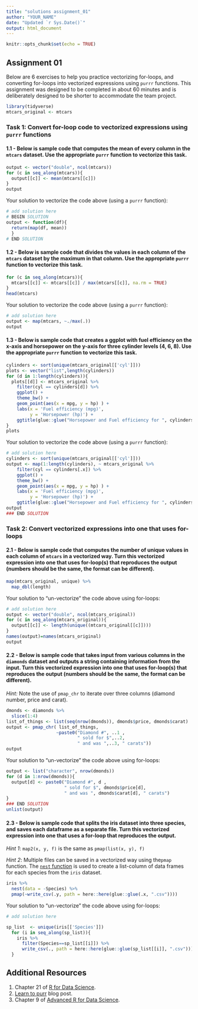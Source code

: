 ---
title: "solutions assignment_01"
author: "YOUR_NAME"
date: "Updated `r Sys.Date()`"
output: html_document
---

```{r setup, include=FALSE}
knitr::opts_chunk$set(echo = TRUE)
```

## Assignment 01

Below are 6 exercises to help you practice vectorizing for-loops, and converting for-loops into vectorized expressions using `purrr` functions.
This assignment was designed to be completed in about 60 minutes and is deliberately designed to be shorter to accommodate the team project.

```{r message = FALSE, warning = FALSE}
library(tidyverse)
mtcars_original <- mtcars
```
### Task 1: Convert for-loop code to vectorized expressions using `purrr` functions

#### 1.1 - Below is sample code that computes the mean of every column in the `mtcars` dataset. Use the appropriate `purrr` function to vectorize this task.

```{r prob1}
output <- vector("double", ncol(mtcars))
for (c in seq_along(mtcars)){
  output[[c]] <- mean(mtcars[[c]])
}
output
```

Your solution to vectorize the code above (using a `purrr` function):

```{r soln1}
# add solution here
# BEGIN SOLUTION
output <- function(df){
  return(map(df, mean))
  }
# END SOLUTION
```

#### 1.2 - Below is sample code that divides the values in each column of the `mtcars` dataset by the maximum in that column. Use the appropriate `purrr` function to vectorize this task.

```{r prob2}
for (c in seq_along(mtcars)){
  mtcars[[c]] <- mtcars[[c]] / max(mtcars[[c]], na.rm = TRUE)
}
head(mtcars)
```

Your solution to vectorize the code above (using a `purrr` function):

```{r soln2}
# add solution here
output <- map(mtcars, ~./max(.))
output
```

#### 1.3 - Below is sample code that creates a ggplot with fuel efficiency on the x-axis and horsepower on the y-axis for three cylinder levels (4, 6, 8). Use the appropriate `purrr` function to vectorize this task.

```{r prob3}
cylinders <- sort(unique(mtcars_original[['cyl']]))
plots <- vector("list",length(cylinders))
for (d in 1:length(cylinders)){
  plots[[d]] <- mtcars_original %>% 
    filter(cyl == cylinders[d]) %>%
    ggplot() + 
    theme_bw() +
    geom_point(aes(x = mpg, y = hp) ) + 
    labs(x = 'Fuel efficiency (mpg)',
         y = 'Horsepower (hp)') + 
    ggtitle(glue::glue("Horsepower and Fuel efficiency for ", cylinders[d], " cylinders"))
}
plots
```

Your solution to vectorize the code above (using a `purrr` function):

```{r soln3}
# add solution here
cylinders <- sort(unique(mtcars_original[['cyl']]))
output <- map(1:length(cylinders), ~ mtcars_original %>% 
    filter(cyl == cylinders[.x]) %>%
    ggplot() + 
    theme_bw() +
    geom_point(aes(x = mpg, y = hp) ) + 
    labs(x = 'Fuel efficiency (mpg)',
         y = 'Horsepower (hp)') + 
    ggtitle(glue::glue("Horsepower and Fuel efficiency for ", cylinders[.x], " cylinders")))
output
### END SOLUTION
```

### Task 2: Convert vectorized expressions into one that uses for-loops

#### 2.1  - Below is sample code that computes the number of unique values in each column of `mtcars` in a vectorized way. Turn this vectorized expression into one that uses for-loop(s) that reproduces the output (numbers should be the same, the format can be different).
```{r prob4}
map(mtcars_original, unique) %>% 
  map_dbl(length)
```

Your solution to "un-vectorize" the code above using for-loops:

```{r soln4}
# add solution here
output <- vector("double", ncol(mtcars_original))
for (c in seq_along(mtcars_original)){
  output[[c]] <- length(unique((mtcars_original[[c]])))
}
names(output)=names(mtcars_original)
output
```

#### 2.2 - Below is sample code that takes input from various columns in the `diamonds` dataset and outputs a string containing information from the input. Turn this vectorized expression into one that uses for-loop(s) that reproduces the output (numbers should be the same, the format can be different).

*Hint:* Note the use of `pmap_chr` to iterate over three columns (diamond number, price and carat).

```{r, prob5, echo = TRUE}
dmonds <- diamonds %>% 
  slice(1:4)
list_of_things <- list(seq(nrow(dmonds)), dmonds$price, dmonds$carat)
output <- pmap_chr( list_of_things,
                   ~paste0("Diamond #", ..1 ,
                           " sold for $",..2,
                           " and was ",..3, " carats"))
output
```

Your solution to "un-vectorize" the code above using for-loops:

```{r soln5}
output <- list("character", nrow(dmonds))
for (d in 1:nrow(dmonds)){
  output[d] <- paste0("Diamond #", d , 
                      " sold for $", dmonds$price[d],
                      " and was ", dmonds$carat[d], " carats")
}
### END SOLUTION
unlist(output)
```

#### 2.3 - Below is sample code that splits the iris dataset into three species, and saves each dataframe as a separate file. Turn this vectorized expression into one that uses a for-loop that reproduces the output.

*Hint 1*: `map2(x, y, f)` is the same as `pmap(list(x, y), f)`

*Hint 2*: Multiple files can be saved in a vectorized way using the`pmap` function. The [`nest` function](https://tidyr.tidyverse.org/reference/nest.html) is used to create a list-column of data frames for each species from the `iris` dataset.

```{r prob6}
iris %>%
  nest(data = -Species) %>%
  pmap(~write_csv(.y, path = here::here(glue::glue(.x, ".csv"))))
```

Your solution to "un-vectorize" the code above using for-loops:

```{r soln6}
# add solution here

sp_list  <- unique(iris[['Species']])
  for (i in seq_along(sp_list)){
    iris %>% 
      filter(Species==sp_list[[i]]) %>% 
      write_csv(., path = here::here(glue::glue(sp_list[[i]], ".csv")))
  }
```

## Additional Resources

1. Chapter 21 of [R for Data Science](https://r4ds.had.co.nz/iteration.html).
2. [Learn to purr](http://www.rebeccabarter.com/blog/2019-08-19_purrr/) blog post.
3. Chapter 9 of [Advanced R for Data Science](https://adv-r.hadley.nz/functionals.html).